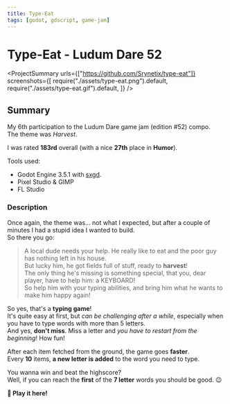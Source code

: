 ```yaml
---
title: Type-Eat
tags: [godot, gdscript, game-jam]
---
```


<Back name="Projects" link="../../" />

# Type-Eat - Ludum Dare 52

<ProjectSummary
  urls={["https://github.com/Srynetix/type-eat"]}
  screenshots={[
    require("./assets/type-eat.png").default,
    require("./assets/type-eat.gif").default,
  ]}
/>

## Summary

My 6th participation to the <ELink href="https://ldjam.com/events/ludum-dare/52">Ludum Dare game jam (edition #52)</ELink> compo.  
The theme was _Harvest_.

I was rated <ELink href="https://ldjam.com/events/ludum-dare/52/type-eat"><b>183rd</b> overall</ELink> (with a nice **27th** place in **Humor**).

Tools used:

- Godot Engine 3.5.1 with [sxgd](../../game-related/sxgd).
- Pixel Studio & GIMP
- FL Studio

### Description

Once again, the theme was... not what I expected, but after a couple of minutes I had a stupid idea I wanted to build.  
So there you go:

> A local dude needs your help. He really like to eat and the poor guy has nothing left in his house.  
> But lucky him, he got fields full of stuff, ready to **harvest**!  
> The only thing he's missing is something special, that you, dear player, have to help him: a KEYBOARD!  
> So help him with your typing abilities, and bring him what he wants to make him happy again!

So yes, that's a **typing game**!  
It's quite easy at first, but _can be challenging after a while_, especially when you have to type words with more than 5 letters.  
And yes, **don't miss**. Miss a letter and _you have to restart from the beginning_! How fun!

After each item fetched from the ground, the game goes **faster**.  
Every **10** items, **a new letter is added** to the word you need to type.

You wanna win and beat the highscore?  
Well, if you can reach the **first** of the **7 letter** words you should be good. :wink:

<ELink href="https://srynetix.github.io/type-eat/">
  <b>🚀 Play it here!</b>
</ELink>
